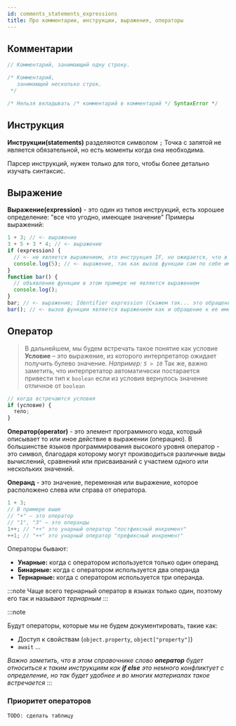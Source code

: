 ```yaml
---
id: comments_statements_expressions
title: Про комментарии, инструкции, выражения, операторы
---
```



## Комментарии

```jsx
// Комментарий, занимающий одну строку.

/* Комментарий,
   занимающий несколько строк.
 */

/* Нельзя вкладывать /* комментарий в комментарий */ SyntaxError */
```

## Инструкция

**Инструкции(statements)** разделяются символом `;`
Точка с запятой не является обязательной, но есть моменты когда она необходима.

<Link title="Esprima: Parser" href="http://esprima.org/demo/parse.html#" />

Парсер инструкций, нужен только для того, чтобы более детально изучать синтаксис.

## Выражение

**Выражение(expression)** - это один из типов инструкций, есть хорошее определение: "все что угодно, имеющее значение"
Примеры выражений:

```jsx
1 + 3; // <- выражение
3 + 5 + 3 * 4; // <- выражение
if (expression) {
  // <- не является выражением, это инструкция IF, но ожидается, что в условии будет находиться выражение
  console.log(5); // <- выражение, так как вызов функции сам по себе имеет значение, функции возвращают результат своей работы
}
function bar() {
  // объявление функции в этом примере не является выражением
  console.log();
}
bar; // <- выражение; Identifier expression (Скажем так... это обращение к идентификатору)
bar(); // <- вызов функции является выражением как и обращение к ее имени
```

## Оператор

> В дальнейшем, мы будем встречать такое понятие как условие
> **Условие** – это выражение, из которого интерпретатор ожидает получить булево значение. _Например: `5 > 10`_
> Так же, важно заметить, что интерпретатор автоматически постарается привести тип к `boolean` если из условия вернулось значение отличное от `boolean`

```jsx
// когда встречаются условия
if (условие) {
  тело;
}
```

**Оператор(operator)** - это элемент программного кода, который описывает то или иное действие в выражении (операцию). В большинстве языков программирования высокого уровня оператор - это символ, благодаря которому могут производиться различные виды вычислений, сравнений или присваиваний с участием одного или нескольких значений.

**Операнд** - это значение, переменная или выражение, которое расположено слева или справа от оператора.

```jsx
1 + 3;
// В примере выше
// "+" – это оператор
// "1", "3" – это операнды
1++; // "++" это унарный оператор "постфиксный инкремент"
++1; // "++" это унарный оператор "префиксный инкремент"
```

Операторы бывают:

- **Унарные:** когда с оператором используется только один операнд
- **Бинарные:** когда с оператором используется два операнда
- **Тернарные:** когда с оператором используется три операнда.

:::note
Чаще всего тернарный оператор в языках только один, поэтому его так и называют _тернарным_
:::

:::note

Будут операторы, которые мы не будем документировать, такие как:

- Доступ к свойствам (`object.property`, `object["property"]`)
- `await`
  ...

_Важно заметить, что в этом справочнике слово **оператор** будет относиться к таким инструкциям как **if else** это немного конфликтует с определение, но так будет удобнее и во многих материалах такое встречается_
:::

### Приоритет операторов

`TODO: сделать таблицу`
